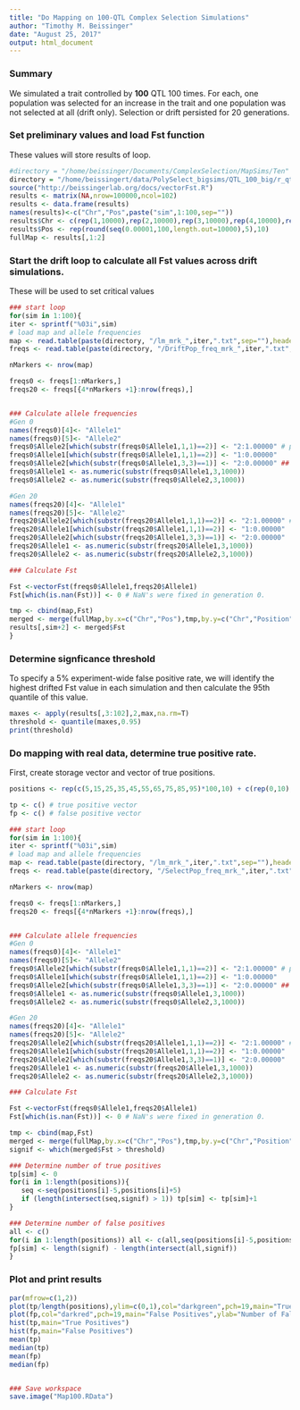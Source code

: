 ```yaml
---
title: "Do Mapping on 100-QTL Complex Selection Simulations"
author: "Timothy M. Beissinger"
date: "August 25, 2017"
output: html_document
---
```


### Summary
We simulated a trait controlled by **100** QTL 100 times. For each, one population was selected for an increase in the trait and one population was not selected at all (drift only). Selection or drift persisted for 20 generations. 

### Set preliminary values and load Fst function
These values will store results of loop.

```r
#directory = "/home/beissinger/Documents/ComplexSelection/MapSims/Ten" #this is for running locally
directory = "/home/beissingert/data/PolySelect_bigsims/QTL_100_big/r_qtl_100" #this is for running on ircf
source("http://beissingerlab.org/docs/vectorFst.R")
results <- matrix(NA,nrow=100000,ncol=102)
results <- data.frame(results)
names(results)<-c("Chr","Pos",paste("sim",1:100,sep=""))
results$Chr <- c(rep(1,10000),rep(2,10000),rep(3,10000),rep(4,10000),rep(5,10000),rep(6,10000),rep(7,10000),rep(8,10000),rep(9,10000),rep(10,10000))
results$Pos <- rep(round(seq(0.00001,100,length.out=10000),5),10)
fullMap <- results[,1:2]
```

### Start the drift loop to calculate all Fst values across drift simulations. 
These will be used to set critical values

```r
### start loop
for(sim in 1:100){
iter <- sprintf("%03i",sim)
# load map and allele frequencies
map <- read.table(paste(directory, "/lm_mrk_",iter,".txt",sep=""),header=T,fill=T,stringsAsFactors=F)
freqs <- read.table(paste(directory, "/DriftPop_freq_mrk_",iter,".txt",sep=""),header=T,fill=T,stringsAsFactors=F)

nMarkers <- nrow(map)

freqs0 <- freqs[1:nMarkers,]
freqs20 <- freqs[{4*nMarkers +1}:nrow(freqs),]


### Calculate allele frequencies
#Gen 0
names(freqs0)[4]<- "Allele1"
names(freqs0)[5]<- "Allele2"
freqs0$Allele2[which(substr(freqs0$Allele1,1,1)==2)] <- "2:1.00000" # put this in the spot for the second allele
freqs0$Allele1[which(substr(freqs0$Allele1,1,1)==2)] <- "1:0.00000" 
freqs0$Allele2[which(substr(freqs0$Allele1,3,3)==1)] <- "2:0.00000" ##
freqs0$Allele1 <- as.numeric(substr(freqs0$Allele1,3,1000))
freqs0$Allele2 <- as.numeric(substr(freqs0$Allele2,3,1000))

#Gen 20
names(freqs20)[4]<- "Allele1"
names(freqs20)[5]<- "Allele2"
freqs20$Allele2[which(substr(freqs20$Allele1,1,1)==2)] <- "2:1.00000" # put this in the spot for the second allele
freqs20$Allele1[which(substr(freqs20$Allele1,1,1)==2)] <- "1:0.00000" 
freqs20$Allele2[which(substr(freqs20$Allele1,3,3)==1)] <- "2:0.00000"  ##
freqs20$Allele1 <- as.numeric(substr(freqs20$Allele1,3,1000))
freqs20$Allele2 <- as.numeric(substr(freqs20$Allele2,3,1000))

### Calculate Fst

Fst <-vectorFst(freqs0$Allele1,freqs20$Allele1)
Fst[which(is.nan(Fst))] <- 0 # NaN's were fixed in generation 0.

tmp <- cbind(map,Fst)
merged <- merge(fullMap,by.x=c("Chr","Pos"),tmp,by.y=c("Chr","Position"),all.x=T,all.y=F)
results[,sim+2] <- merged$Fst
}
```

### Determine signficance threshold
To specify a 5% experiment-wide false positive rate, we will identify the highest drifted Fst value in each simulation and then calculate the 95th quantile of this value.

```r
maxes <- apply(results[,3:102],2,max,na.rm=T)
threshold <- quantile(maxes,0.95)
print(threshold)
```

### Do mapping with real data, determine true positive rate.
First, create storage vector and vector of true positions.

```r
positions <- rep(c(5,15,25,35,45,55,65,75,85,95)*100,10) + c(rep(0,10),rep(10000,10),rep(20000,10),rep(30000,10),rep(40000,10),rep(50000,10),rep(60000,10),rep(70000,10),rep(80000,10),rep(90000,10))

tp <- c() # true positive vector
fp <- c() # false positive vector
```

```r

### start loop
for(sim in 1:100){
iter <- sprintf("%03i",sim)
# load map and allele frequencies
map <- read.table(paste(directory, "/lm_mrk_",iter,".txt",sep=""),header=T,fill=T,stringsAsFactors=F)
freqs <- read.table(paste(directory, "/SelectPop_freq_mrk_",iter,".txt",sep=""),header=T,fill=T,stringsAsFactors=F)

nMarkers <- nrow(map)

freqs0 <- freqs[1:nMarkers,]
freqs20 <- freqs[{4*nMarkers +1}:nrow(freqs),]


### Calculate allele frequencies
#Gen 0
names(freqs0)[4]<- "Allele1"
names(freqs0)[5]<- "Allele2"
freqs0$Allele2[which(substr(freqs0$Allele1,1,1)==2)] <- "2:1.00000" # put this in the spot for the second allele
freqs0$Allele1[which(substr(freqs0$Allele1,1,1)==2)] <- "1:0.00000" 
freqs0$Allele2[which(substr(freqs0$Allele1,3,3)==1)] <- "2:0.00000" ##
freqs0$Allele1 <- as.numeric(substr(freqs0$Allele1,3,1000))
freqs0$Allele2 <- as.numeric(substr(freqs0$Allele2,3,1000))

#Gen 20
names(freqs20)[4]<- "Allele1"
names(freqs20)[5]<- "Allele2"
freqs20$Allele2[which(substr(freqs20$Allele1,1,1)==2)] <- "2:1.00000" # put this in the spot for the second allele
freqs20$Allele1[which(substr(freqs20$Allele1,1,1)==2)] <- "1:0.00000" 
freqs20$Allele2[which(substr(freqs20$Allele1,3,3)==1)] <- "2:0.00000"  ##
freqs20$Allele1 <- as.numeric(substr(freqs20$Allele1,3,1000))
freqs20$Allele2 <- as.numeric(substr(freqs20$Allele2,3,1000))

### Calculate Fst

Fst <-vectorFst(freqs0$Allele1,freqs20$Allele1)
Fst[which(is.nan(Fst))] <- 0 # NaN's were fixed in generation 0.

tmp <- cbind(map,Fst)
merged <- merge(fullMap,by.x=c("Chr","Pos"),tmp,by.y=c("Chr","Position"),all.x=T,all.y=F)
signif <- which(merged$Fst > threshold)

### Determine number of true positives
tp[sim] <- 0
for(i in 1:length(positions)){
   seq <-seq(positions[i]-5,positions[i]+5)
   if (length(intersect(seq,signif) > 1)) tp[sim] <- tp[sim]+1
} 

### Determine number of false positives
all <- c()
for(i in 1:length(positions)) all <- c(all,seq(positions[i]-5,positions[i]+5))
fp[sim] <- length(signif) - length(intersect(all,signif))
}
```

### Plot and print results

```r
par(mfrow=c(1,2))
plot(tp/length(positions),ylim=c(0,1),col="darkgreen",pch=19,main="True Positive Detection Rate",ylab="Detection Rate",xlab="Simulation Number")
plot(fp,col="darkred",pch=19,main="False Positives",ylab="Number of False Positives",xlab="Simulation Number")
hist(tp,main="True Positives")
hist(fp,main="False Positives")
mean(tp)
median(tp)
mean(fp)
median(fp)


### Save workspace
save.image("Map100.RData")
```